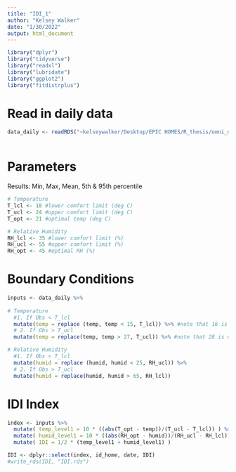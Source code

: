 ```yaml
---
title: "IDI_1"
author: "Kelsey Walker"
date: "1/30/2022"
output: html_document
---
```


```r
library("dplyr")
library("tidyverse")
library("readxl")
library("lubridate")
library("ggplot2")
library("fitdistrplus")
```

# Read in daily data
```r
data_daily <- readRDS("~kelseywalker/Desktop/EPIC HOMES/R_thesis/omni_daily_processed.rds") 
  

```
 

# Parameters
Results:
Min, Max, Mean, 5th & 95th percentile
```r

# Temperature
T_lcl <- 18 #lower comfort limit (deg C)
T_ucl <- 24 #upper comfort limit (deg C)
T_opt <- 21 #optimal temp (deg C)

# Relative Humidity
RH_lcl <- 35 #lower comfort limit (%)
RH_ucl <- 55 #upper comfort limit (%)
RH_opt <- 45 #optimal RH (%)

```

# Boundary Conditions
```r
inputs <- data_daily %>%
  
# Temperature
  #1. If Obs < T_lcl
  mutate(temp = replace (temp, temp < 15, T_lcl)) %>% #note that 16 is not T_lcl
  # 2. If Obs > T_ucl
  mutate(temp = replace(temp, temp > 27, T_ucl)) %>% #note that 28 is not T_ucl

# Relative Humidity
  #1. If Obs < T_lcl
  mutate(humid = replace (humid, humid < 25, RH_ucl)) %>%
  # 2. If Obs > T_ucl
  mutate(humid = replace(humid, humid > 65, RH_lcl)) 
```

# IDI Index 
```r
index <- inputs %>%
  mutate( temp_level1 = 10 * ((abs(T_opt - temp))/(T_ucl - T_lcl)) ) %>%
  mutate( humid_level1 = 10 * ((abs(RH_opt - humid))/(RH_ucl - RH_lcl)) ) %>%
  mutate( IDI = 1/2 * (temp_level1 + humid_level1) )

IDI <- dplyr::select(index, id_home, date, IDI)
#write_rds(IDI, "IDI.rds")
```
